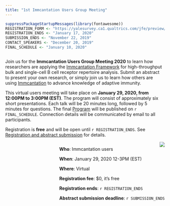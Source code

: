 ```yaml
---
title: "1st Immcantation Users Group Meeting"
---
```


```r
suppressPackageStartupMessages(library(fontawesome))
REGISTRATION_FORM <- "https://yalesurvey.ca1.qualtrics.com/jfe/preview/SV_5sVwvTv8QPuDtgV?Q_SurveyVersionID=current&Q_CHL=preview"
REGISTRATION_ENDS <- "January 17, 2020"
SUBMISSION_ENDS <- "November 22, 2019"
CONTACT_SPEAKERS <- "December 20, 2019"
FINAL_SCHEDULE <- "January 10, 2020"
```

<!-- main text -->

<div  style="max-width: 55rem; float:left;">
Join us for the **Immcantation Users Group Meeting 2020** to learn how researchers are applying the [Immcantation Framework](http://immcantation.org) for high-throughput bulk and single-cell B cell receptor repertoire analysis.
Submit an abstract to present your own research, or simply join us to learn how others are using [Immcantation](http://immcantation.org) to advance knowledge of adaptive immunity.

This virtual users meeting will take place on **January 29, 2020, from 12:00PM to 3:00PM (EST)**.
The program will consist of approximately six short presentations.
Each talk will be 20 minutes long, followed by 5 minutes for questions. The final [Program](program.html)
will be published on `r FINAL_SCHEDULE`. Connection details will be communicated by email to all participants.

Registration is **free** and will be open until `r REGISTRATION_ENDS`. See [Registration and abstract submission](registration.html) for details.
</div>

<!-- side box -->
<div class="card text-white bg-primary mb-3" style="max-width: 35rem; float:right;">
<div class="card-header"><img src='static/immcantation-circle.png' style="max-width: 10rem; float:right;"></div>
<div class="card-body">
<div class="card-title"></div>
<div class="card-text">
**Who**: Immcantation users

**When**: January 29, 2020 12-3PM (EST)
 
**Where**: Virtual

**Registration fee**: $0, it's free

**Registration ends**: `r REGISTRATION_ENDS`

**Abstract submission deadline**: `r SUBMISSION_ENDS`
</div></div>
</div>
